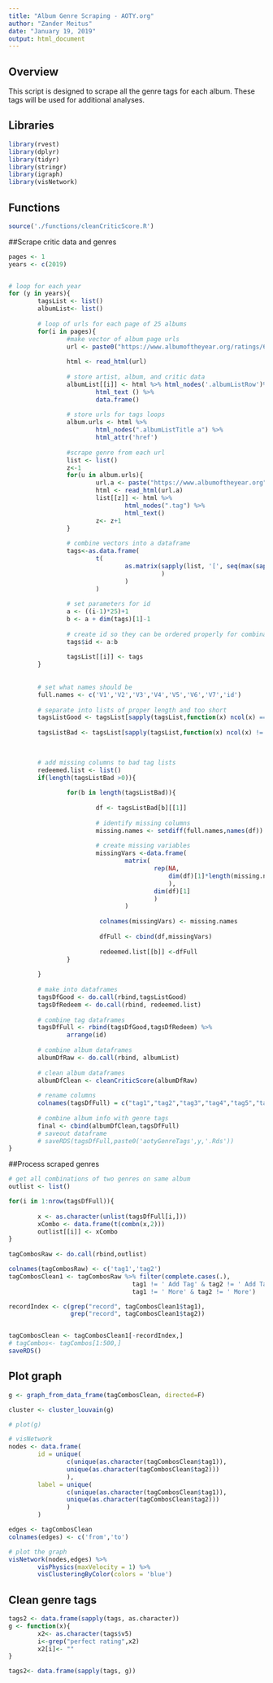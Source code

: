 ```yaml
---
title: "Album Genre Scraping - AOTY.org"
author: "Zander Meitus"
date: "January 19, 2019"
output: html_document
---
```

## Overview
This script is designed to scrape all the genre tags for each album. These tags will be used for additional analyses.


## Libraries
```r
library(rvest)
library(dplyr)
library(tidyr)
library(stringr)
library(igraph)
library(visNetwork)

```

## Functions
```r
source('./functions/cleanCriticScore.R')
```

##Scrape critic data and genres
```r
pages <- 1
years <- c(2019)


# loop for each year
for (y in years){
        tagsList <- list()
        albumList<- list()
        
        # loop of urls for each page of 25 albums 
        for(i in pages){
                #make vector of album page urls
                url <- paste0("https://www.albumoftheyear.org/ratings/6-highest-rated/",y,"/",i)
                
                html <- read_html(url)
                
                # store artist, album, and critic data 
                albumList[[i]] <- html %>% html_nodes('.albumListRow')%>% 
                        html_text () %>%
                        data.frame()
                
                # store urls for tags loops
                album.urls <- html %>% 
                        html_nodes(".albumListTitle a") %>% 
                        html_attr('href')
                
                #scrape genre from each url
                list <- list()
                z<-1
                for(u in album.urls){
                        url.a <- paste("https://www.albumoftheyear.org",u,sep = "")
                        html <- read_html(url.a)
                        list[[z]] <- html %>% 
                                html_nodes(".tag") %>% 
                                html_text()
                        z<- z+1
                }
                
                # combine vectors into a dataframe
                tags<-as.data.frame(
                        t(
                                as.matrix(sapply(list, '[', seq(max(sapply(list, length))))
                                          )
                                )
                        )
                
                # set parameters for id
                a <- ((i-1)*25)+1
                b <- a + dim(tags)[1]-1
                
                # create id so they can be ordered properly for combination
                tags$id <- a:b
                        
                tagsList[[i]] <- tags 
        }
        
        
        # set what names should be
        full.names <- c('V1','V2','V3','V4','V5','V6','V7','id')
        
        # separate into lists of proper length and too short
        tagsListGood <- tagsList[sapply(tagsList,function(x) ncol(x) ==length(full.names))]
        
        tagsListBad <- tagsList[sapply(tagsList,function(x) ncol(x) != length(full.names))]
        

        
        # add missing columns to bad tag lists
        redeemed.list <- list()
        if(length(tagsListBad >0)){
                
                for(b in length(tagsListBad)){
                        
                        df <- tagsListBad[b][[1]]
                        
                        # identify missing columns
                        missing.names <- setdiff(full.names,names(df))
                        
                        # create missing variables
                        missingVars <-data.frame(
                                matrix(
                                        rep(NA,
                                            dim(df)[1]*length(missing.names)
                                            ),
                                        dim(df)[1]
                                        )
                                )
                        
                         colnames(missingVars) <- missing.names
                         
                         dfFull <- cbind(df,missingVars)
                         
                         redeemed.list[[b]] <-dfFull
                }
        
        }
        
        # make into dataframes
        tagsDfGood <- do.call(rbind,tagsListGood)
        tagsDfRedeem <- do.call(rbind, redeemed.list)
        
        # combine tag dataframes
        tagsDfFull <- rbind(tagsDfGood,tagsDfRedeem) %>%
                arrange(id)
        
        # combine album dataframes
        albumDfRaw <- do.call(rbind, albumList)
        
        # clean album dataframes
        albumDfClean <- cleanCriticScore(albumDfRaw)
        
        # rename columns
        colnames(tagsDfFull) = c("tag1","tag2","tag3","tag4","tag5","tag6","tag7","id")
        
        # combine album info with genre tags
        final <- cbind(albumDfClean,tagsDfFull)
        # saveout dataframe
        # saveRDS(tagsDfFull,paste0('aotyGenreTags',y,'.Rds'))
}
```

##Process scraped genres
```r
# get all combinations of two genres on same album
outlist <- list() 

for(i in 1:nrow(tagsDfFull)){
        
        x <- as.character(unlist(tagsDfFull[i,])) 
        xCombo <- data.frame(t(combn(x,2)))
        outlist[[i]] <- xCombo
}
 
tagCombosRaw <- do.call(rbind,outlist)

colnames(tagCombosRaw) <- c('tag1','tag2')
tagCombosClean1 <- tagCombosRaw %>% filter(complete.cases(.),
                                  tag1 != ' Add Tag' & tag2 != ' Add Tag',
                                  tag1 != ' More' & tag2 != ' More')

recordIndex <- c(grep("record", tagCombosClean1$tag1),
                 grep("record", tagCombosClean1$tag2))


tagCombosClean <- tagCombosClean1[-recordIndex,]
# tagCombos<- tagCombos[1:500,]
saveRDS()
```

## Plot graph
```r
g <- graph_from_data_frame(tagCombosClean, directed=F)

cluster <- cluster_louvain(g)

# plot(g)

# visNetwork
nodes <- data.frame(
        id = unique(
                c(unique(as.character(tagCombosClean$tag1)),
                unique(as.character(tagCombosClean$tag2)))
                ),
        label = unique(
                c(unique(as.character(tagCombosClean$tag1)),
                unique(as.character(tagCombosClean$tag2)))
                )
        )

edges <- tagCombosClean
colnames(edges) <- c('from','to')

# plot the graph
visNetwork(nodes,edges) %>%
        visPhysics(maxVelocity = 1) %>%
        visClusteringByColor(colors = 'blue')
```

## Clean genre tags

```r
tags2 <- data.frame(sapply(tags, as.character))
g <- function(x){
        x2<- as.character(tags$v5)
        i<-grep("perfect rating",x2)
        x2[i]<- ""
}

tags2<- data.frame(sapply(tags, g))
```
